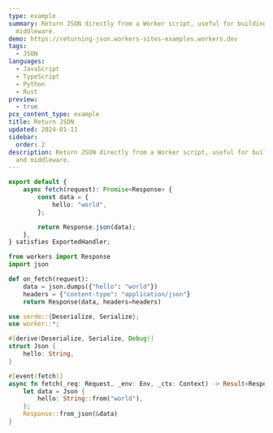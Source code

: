 ```yaml
---
type: example
summary: Return JSON directly from a Worker script, useful for building APIs and
  middleware.
demo: https://returning-json.workers-sites-examples.workers.dev
tags:
  - JSON
languages:
  - JavaScript
  - TypeScript
  - Python
  - Rust
preview:
  - true
pcx_content_type: example
title: Return JSON
updated: 2024-01-11
sidebar:
  order: 2
description: Return JSON directly from a Worker script, useful for building APIs
  and middleware.
---
```



<Tabs syncKey="workersExamples"> <TabItem label="JavaScript" icon="seti:javascript">

<Render file="return-json-example-js" />

</TabItem> <TabItem label="TypeScript" icon="seti:typescript">

```ts
export default {
	async fetch(request): Promise<Response> {
		const data = {
			hello: "world",
		};

		return Response.json(data);
	},
} satisfies ExportedHandler;
```

</TabItem> <TabItem label="Python" icon="seti:python">

```py
from workers import Response
import json

def on_fetch(request):
    data = json.dumps({"hello": "world"})
    headers = {"content-type": "application/json"}
    return Response(data, headers=headers)
```

</TabItem> <TabItem label="Rust" icon="seti:rust">

```rs
use serde::{Deserialize, Serialize};
use worker::*;

#[derive(Deserialize, Serialize, Debug)]
struct Json {
    hello: String,
}

#[event(fetch)]
async fn fetch(_req: Request, _env: Env, _ctx: Context) -> Result<Response> {
    let data = Json {
        hello: String::from("world"),
    };
    Response::from_json(&data)
}
```

</TabItem> </Tabs>
